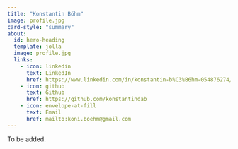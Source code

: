 ```yaml
---
title: "Konstantin Böhm"
image: profile.jpg
card-style: "summary"
about:
  id: hero-heading
  template: jolla
  image: profile.jpg
  links:
    - icon: linkedin
      text: LinkedIn
      href: https://www.linkedin.com/in/konstantin-b%C3%B6hm-054876274/
    - icon: github
      text: Github
      href: https://github.com/konstantindab
    - icon: envelope-at-fill
      text: Email
      href: mailto:koni.boehm@gmail.com
---
```


To be added.
